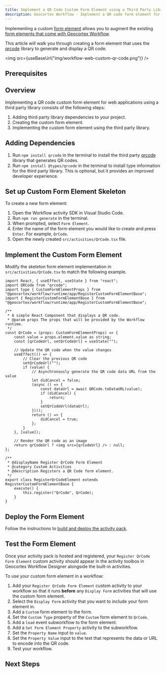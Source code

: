 ```yaml
---
title: Implement a QR Code Custom Form Element using a Third Party Library
description: Geocortex Workflow - Implement a QR code form element for web applications using a third party library
---
```


<!-- cspell:ignore qrcode -->


Implementing a custom [form element](key-concepts.mdx#form-elements) allows you to augment the existing [form elements that come with Geocortex Workflow](https://docs.geocortex.com/workflow/latest/help/Default.htm#wf5/help/form-elements/auto-complete.htm%3FTocPath%3DForms%7CForm%2520Element%2520Reference%7C_____0).

This article will walk you through creating a form element that uses the [qrcode](https://github.com/soldair/node-qrcode) library to generate and display a QR code.

<img src={useBaseUrl("img/workflow-web-custom-qr-code.png")} />

## Prerequisites

<WebPrereqs />

## Overview

Implementing a QR code custom form element for web applications using a third party library consists of the following steps:

1. Adding third party library dependencies to your project.
1. Creating the custom form element.
1. Implementing the custom form element using the third party library.

## Adding Dependencies

1. Run `npm install qrcode` in the terminal to install the third party [qrcode](https://github.com/soldair/node-qrcode) library that generates QR codes.
1. Run `npm install @types/qrcode` in the terminal to install type information for the third party library. This is optional, but it provides an improved developer experience.

## Set up Custom Form Element Skeleton

To create a new form element:

1. Open the Workflow activity SDK in Visual Studio Code.
1. Run `npm run generate` in the terminal.
1. When prompted, select `Form Element`.
1. Enter the name of the form element you would like to create and press `Enter`. For example, `QrCode`.
1. Open the newly created `src/activities/QrCode.tsx` file.

## Implement the Custom Form Element

Modify the skeleton form element implementation in `src/activities/QrCode.tsx` to match the following example.

```tsx title="src/activities/QrCode.tsx"
import React, { useEffect, useState } from "react";
import QRCode from "qrcode";
import type { CustomFormElementProps } from "@geocortex/workflow/runtime/app/RegisterCustomFormElementBase";
import { RegisterCustomFormElementBase } from "@geocortex/workflow/runtime/app/RegisterCustomFormElementBase";

/**
 * A simple React Component that displays a QR code.
 * @param props The props that will be provided by the Workflow runtime.
 */
const QrCode = (props: CustomFormElementProps) => {
    const value = props.element.value as string;
    const [qrCodeUrl, setQrCodeUrl] = useState("");

    // Update the QR code when the value changes
    useEffect(() => {
        // Clear the previous QR code
        setQrCodeUrl("");
        if (value) {
            // Asynchronously generate the QR code data URL from the value
            let didCancel = false;
            (async () => {
                const dataUrl = await QRCode.toDataURL(value);
                if (didCancel) {
                    return;
                }
                setQrCodeUrl(dataUrl);
            })();
            return () => {
                didCancel = true;
            };
        }
    }, [value]);

    // Render the QR code as an image
    return qrCodeUrl ? <img src={qrCodeUrl} /> : null;
};

/**
 * @displayName Register QrCode Form Element
 * @category Custom Activities
 * @description Registers a QR Code form element.
 */
export class RegisterQrCodeElement extends RegisterCustomFormElementBase {
    execute() {
        this.register("QrCode", QrCode);
    }
}
```

## Deploy the Form Element

Follow the instructions to [build and deploy the activity pack](sdk-web-overview.mdx#deployment).

## Test the Form Element

Once your activity pack is hosted and registered, your `Register QrCode Form Element` custom activity should appear in the activity toolbox in Geocortex Workflow Designer alongside the built-in activities.

To use your custom form element in a workflow:

1. Add your `Register QrCode Form Element` custom activity to your workflow so that it runs **before** any `Display Form` activities that will use the custom form element.
1. Select the `Display Form` activity that you want to include your form element in.
1. Add a `Custom` form element to the form.
1. Set the `Custom Type` property of the `Custom` form element to `QrCode`.
1. Add a `load` event subworkflow to the form element.
1. Add a `Set Form Element Property` activity to the subworkflow.
1. Set the `Property Name` input to `value`.
1. Set the `Property Value` input to the text that represents the data or URL to encode into the QR code.
1. Test your workflow.

## Next Steps

<UseCaseContainer>
    <UseCaseCard
        title="Learn how to create a QR Code activity"
        description="Learn how to to use this same third party library to create an activity that creates QR codes"
        link={useBaseUrl("docs/workflow/tutorial-web-qr-code-activity")}
    />
</UseCaseContainer>
